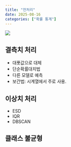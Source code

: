 ```yaml
---
title: "전처리"
date: 2025-08-16
categories: ["확률 통계"]
---
```


![](/img/stat-thumb.jpg){.post-thumbnail}

## 결측치 처리

- 대푯값으로 대체
- 단순확률대치법
- 다른 모델로 예측
- 보간법: 시계열에서 주로 사용.

## 이상치 처리

- ESD
- IQR
- DBSCAN

## 클래스 불균형
